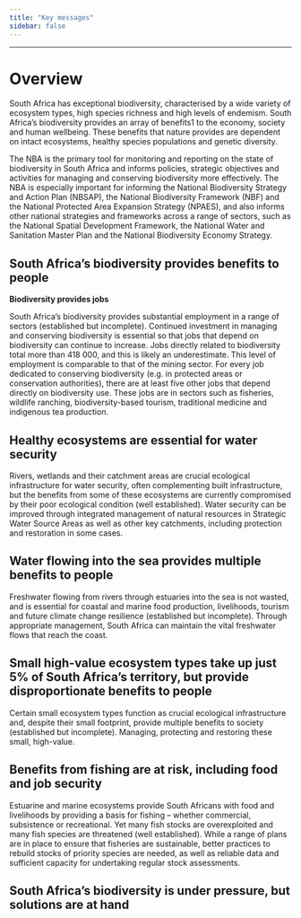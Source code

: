 ```yaml
---
title: "Key messages"
sidebar: false
---
```


------------------------------------------------------------------------

# Overview

South Africa has exceptional biodiversity, characterised by a wide variety of ecosystem types, high species richness and high levels of endemism. South Africa's biodiversity provides an array of benefits1 to the economy, society and human wellbeing. These benefits that nature provides are dependent on intact ecosystems, healthy species populations and genetic diversity.

The NBA is the primary tool for monitoring and reporting on the state of biodiversity in South Africa and informs policies, strategic objectives and activities for managing and conserving biodiversity more effectively. The NBA is especially important for informing the National Biodiversity Strategy and Action Plan (NBSAP), the National Biodiversity Framework (NBF) and the National Protected Area Expansion Strategy (NPAES), and also informs other national strategies and frameworks across a range of sectors, such as the National Spatial Development Framework, the National Water and Sanitation Master Plan and the National Biodiversity Economy Strategy.

## South Africa's biodiversity provides benefits to people

**Biodiversity provides jobs**

South Africa's biodiversity provides substantial employment in a range of sectors (established but incomplete). Continued investment in managing and conserving biodiversity is essential so that jobs that depend on biodiversity can continue to increase. Jobs directly related to biodiversity total more than 418 000, and this is likely an underestimate. This level of employment is comparable to that of the mining sector. For every job dedicated to conserving biodiversity (e.g. in protected areas or conservation authorities), there are at least five other jobs that depend directly on biodiversity use. These jobs are in sectors such as fisheries, wildlife ranching, biodiversity-based tourism, traditional medicine and indigenous tea production.

## Healthy ecosystems are essential for water security

Rivers, wetlands and their catchment areas are crucial ecological infrastructure for water security, often complementing built infrastructure, but the benefits from some of these ecosystems are currently compromised by their poor ecological condition (well established). Water security can be improved through integrated management of natural resources in Strategic Water Source Areas as well as other key catchments, including protection and restoration in some cases.

## Water flowing into the sea provides multiple benefits to people

Freshwater flowing from rivers through estuaries into the sea is not wasted, and is essential for coastal and marine food production, livelihoods, tourism and future climate change resilience (established but incomplete). Through appropriate management, South Africa can maintain the vital freshwater flows that reach the coast.

## Small high-value ecosystem types take up just 5% of South Africa's territory, but provide disproportionate benefits to people

Certain small ecosystem types function as crucial ecological infrastructure and, despite their small footprint, provide multiple benefits to society (established but incomplete). Managing, protecting and restoring these small, high-value.

## Benefits from fishing are at risk, including food and job security

Estuarine and marine ecosystems provide South Africans with food and livelihoods by providing a basis for fishing -- whether commercial, subsistence or recreational. Yet many fish stocks are overexploited and many fish species are threatened (well established). While a range of plans are in place to ensure that fisheries are sustainable, better practices to rebuild stocks of priority species are needed, as well as reliable data and sufficient capacity for undertaking regular stock assessments.

## South Africa's biodiversity is under pressure, but solutions are at hand
